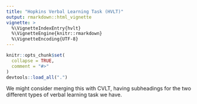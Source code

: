```yaml
---
title: "Hopkins Verbal Learning Task (HVLT)"
output: rmarkdown::html_vignette
vignette: >
  %\VignetteIndexEntry{hvlt}
  %\VignetteEngine{knitr::rmarkdown}
  %\VignetteEncoding{UTF-8}
---
```


```r
knitr::opts_chunk$set(
  collapse = TRUE,
  comment = "#>"
)
devtools::load_all(".")
```

We might consider merging this with CVLT, having subheadings for the two different types of verbal learning task we have.